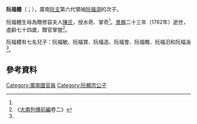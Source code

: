 '''阮福體'''（{{vie|v='''Nguyễn Phúc Thể'''|hn=阮福體}}；{{bd|1689年||1762年||catIdx=R阮}}），廣南[[阮主|阮主]]第六代領袖[[阮福淍|阮福淍]]的次子。

阮福體生母為贈修容夫人[[修容夫人|陳氏]]，授水奇、掌奇<ref name=sat/>。[[景興|景興]]二十三年（1762年）逝世，虛齡七十四歲，贈官掌營<ref name=sat>《[[大南實錄|大南列傳前編]]卷二》</ref>。

阮福體有七名兒子：阮福敏、阮福賞、阮福造、阮福會、阮福瞻、阮福汨和阮福湤<ref name=sat/>。

==參考資料==
{{reflist}}

[[Category:廣南國官員|Category:廣南國官員]]
[[Category:阮顯宗公子|Category:阮顯宗公子]]